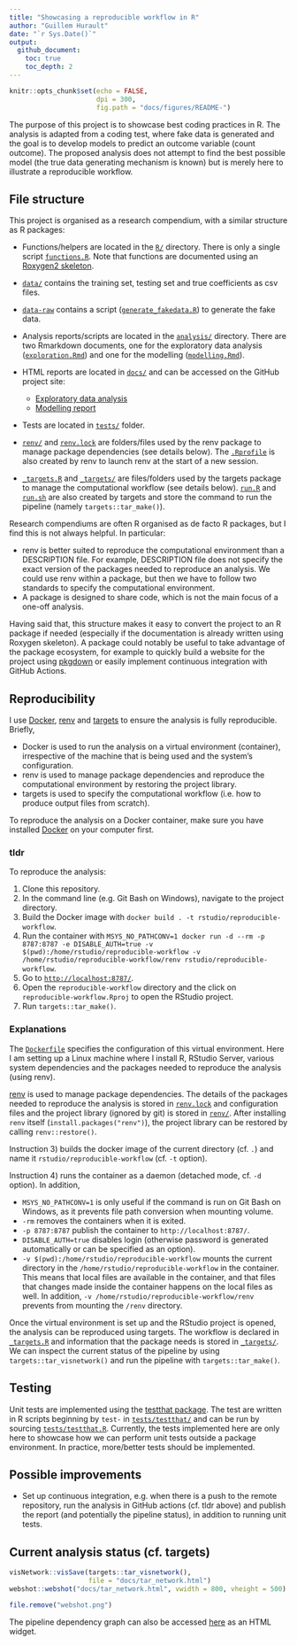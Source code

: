 ```yaml
---
title: "Showcasing a reproducible workflow in R"
author: "Guillem Hurault"
date: "`r Sys.Date()`"
output:
  github_document:
    toc: true
    toc_depth: 2
---
```


```r
knitr::opts_chunk$set(echo = FALSE,
                      dpi = 300,
                      fig.path = "docs/figures/README-")
```

The purpose of this project is to showcase best coding practices in R.
The analysis is adapted from a coding test, where fake data is generated and the goal is to develop models to predict an outcome variable (count outcome).
The proposed analysis does not attempt to find the best possible model (the true data generating mechanism is known) but is merely here to illustrate a reproducible workflow.

## File structure

This project is organised as a research compendium, with a similar structure as R packages:

- Functions/helpers are located in the [`R/`](R/) directory.
There is only a single script [`functions.R`](R/functions.R).
Note that functions are documented using an [Roxygen2 skeleton](https://roxygen2.r-lib.org/).
- [`data/`](data/) contains the training set, testing set and true coefficients as csv files.
- [`data-raw`](data-raw/) contains a script ([`generate_fakedata.R`](data-raw/generate_fakedata.R)) to generate the fake data.
- Analysis reports/scripts are located in the [`analysis/`](analysis/) directory.
There are two Rmarkdown documents, one for the exploratory data analysis ([`exploration.Rmd`](analysis/exploration.Rmd)) and one for the modelling ([`modelling.Rmd`](analysis/modelling.Rmd)).
- HTML reports are located in [`docs/`](docs/) and can be accessed on the GitHub project site:
  - [Exploratory data analysis](https://ghurault.github.io/reproducible-workflow/exploration.html)
  - [Modelling report](https://ghurault.github.io/reproducible-workflow/modelling.html)

- Tests are located in [`tests/`](tests/) folder.

- [`renv/`](renv/) and [`renv.lock`](renv.lock) are folders/files used by the renv package to manage package dependencies (see details below).
The [`.Rprofile`](.Rprofile) is also created by renv to launch renv at the start of a new session.
- [`_targets.R`](_targets.R) and [`_targets/`](_target/) are files/folders used by the targets package to manage the computational workflow (see details below).
[`run.R`](run.R) and [`run.sh`](run.sh) are also created by targets and store the command to run the pipeline (namely `targets::tar_make()`).

Research compendiums are often R organised as de facto R packages, but I find this is not always helpful.
In particular:

- renv is better suited to reproduce the computational environment than a DESCRIPTION file.
For example, DESCRIPTION file does not specify the exact version of the packages needed to reproduce an analysis.
We could use renv within a package, but then we have to follow two standards to specify the computational environment.
- A package is designed to share code, which is not the main focus of a one-off analysis.

Having said that, this structure makes it easy to convert the project to an R package if needed (especially if the documentation is already written using Roxygen skeleton).
A package could notably be useful to take advantage of the package ecosystem, for example to quickly build a website for the project using [pkgdown](https://pkgdown.r-lib.org/) or easily implement continuous integration with GitHub Actions.

## Reproducibility

I use [Docker](https://www.docker.com/), [renv](https://rstudio.github.io/renv/index.html) and [targets](https://docs.ropensci.org/targets/index.html) to ensure the analysis is fully reproducible.
Briefly,

- Docker is used to run the analysis on a virtual environment (container), irrespective of the machine that is being used and the system's configuration.
- renv is used to manage package dependencies and reproduce the computational environment by restoring the project library.
- targets is used to specify the computational workflow (i.e. how to produce output files from scratch).

To reproduce the analysis on a Docker container, make sure you have installed [Docker](https://www.docker.com/) on your computer first.

### tldr

To reproduce the analysis:

1. Clone this repository.
2. In the command line (e.g. Git Bash on Windows), navigate to the project directory.
3. Build the Docker image with `docker build . -t rstudio/reproducible-workflow`.
4. Run the container with `MSYS_NO_PATHCONV=1 docker run -d --rm -p 8787:8787 -e DISABLE_AUTH=true -v $(pwd):/home/rstudio/reproducible-workflow -v /home/rstudio/reproducible-workflow/renv rstudio/reproducible-workflow`.
5. Go to [`http://localhost:8787/`](http://localhost:8787/).
6. Open the `reproducible-workflow` directory and the click on `reproducible-workflow.Rproj` to open the RStudio project.
7. Run `targets::tar_make()`.

### Explanations

The [`Dockerfile`](Dockerfile) specifies the configuration of this virtual environment.
Here I am setting up a Linux machine where I install R, RStudio Server, various system dependencies and the packages needed to reproduce the analysis (using renv).

[renv](https://rstudio.github.io/renv/index.html) is used to manage package dependencies.
The details of the packages needed to reproduce the analysis is stored in [`renv.lock`](renv.lock) and configuration files and the project library (ignored by git) is stored in [`renv/`](renv/).
After installing `renv` itself (`install.packages("renv")`), the project library can be restored by calling `renv::restore()`.

Instruction 3) builds the docker image of the current directory (cf. `.`) and name it `rstudio/reproducible-workflow` (cf. `-t` option).

Instruction 4) runs the container as a daemon (detached mode, cf. `-d` option).
In addition,

- `MSYS_NO_PATHCONV=1` is only useful if the command is run on Git Bash on Windows, as it prevents file path conversion when mounting volume.
- `-rm` removes the containers when it is exited.
- `-p 8787:8787` publish the container to `http://localhost:8787/`.
- `DISABLE_AUTH=true` disables login (otherwise password is generated automatically or can be specified as an option).
- `-v $(pwd):/home/rstudio/reproducible-workflow` mounts the current directory in the `/home/rstudio/reproducible-workflow` in the container.
This means that local files are available in the container, and that files that changes made inside the container happens on the local files as well.
In addition, `-v /home/rstudio/reproducible-workflow/renv` prevents from mounting the `/renv` directory.

Once the virtual environment is set up and the RStudio project is opened, the analysis can be reproduced using targets.
The workflow is declared in [`_targets.R`](_target.R) and information that the package needs is stored in [`_targets/`](_targets/).
We can inspect the current status of the pipeline by using `targets::tar_visnetwork()` and run the pipeline with `targets::tar_make()`.

## Testing

Unit tests are implemented using the [testthat package](https://testthat.r-lib.org/).
The test are written in R scripts beginning by `test-` in [`tests/testthat/`](tests/testthat/) and can be run by sourcing [`tests/testthat.R`](tests/testthat.R).
Currently, the tests implemented here are only here to showcase how we can perform unit tests outside a package environment.
In practice, more/better tests should be implemented.

## Possible improvements

- Set up continuous integration, e.g. when there is a push to the remote repository, run the analysis in GitHub actions (cf. tldr above) and publish the report (and potentially the pipeline status), in addition to running unit tests.

## Current analysis status (cf. targets)

```r
visNetwork::visSave(targets::tar_visnetwork(),
                    file = "docs/tar_network.html")
webshot::webshot("docs/tar_network.html", vwidth = 800, vheight = 500)
```

```r
file.remove("webshot.png")
```

The pipeline dependency graph can also be accessed [here](https://ghurault.github.io/reproducible-workflow//tar_network.html) as an HTML widget.
